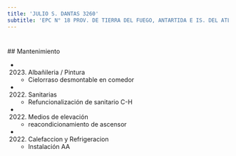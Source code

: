 ```yaml
---
title: 'JULIO S. DANTAS 3260'
subtitle: 'EPC N° 18 PROV. DE TIERRA DEL FUEGO, ANTARTIDA E IS. DEL ATLANT. SUR - JINA(EPCJS 18/17°) ALICIA M. DE JUSTO'
---
```


#


 ## Mantenimiento

*  (2023) Albañileria / Pintura 
    + Cielorraso desmontable en comedor

*  (2022) Sanitarias 
    + Refuncionalización de sanitario C-H

*  (2022) Medios de elevación 
    + reacondicionamiento de ascensor

*  (2022) Calefaccion y Refrigeracion 
    + Instalación AA



